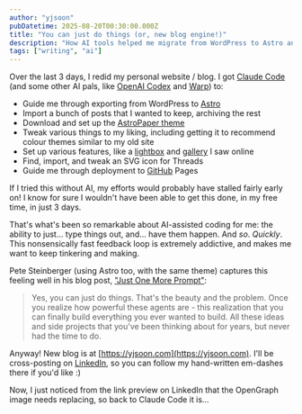 ```yaml
---
author: "yjsoon"
pubDatetime: 2025-08-20T00:30:00.000Z
title: "You can just do things (or, new blog engine!)"
description: "How AI tools helped me migrate from WordPress to Astro and completely rebuild my personal website in 3 days."
tags: ["writing", "ai"]
---
```



Over the last 3 days, I redid my personal website / blog. I got [Claude Code](https://claude.ai/code) (and some other AI pals, like [OpenAI Codex](https://openai.com/codex/) and [Warp](https://www.warp.dev/)) to:

- Guide me through exporting from WordPress to [Astro](https://astro.build)
- Import a bunch of posts that I wanted to keep, archiving the rest
- Download and set up the [AstroPaper theme](https://github.com/satnaing/astro-paper)
- Tweak various things to my liking, including getting it to recommend colour themes similar to my old site
- Set up various features, like a [lightbox](https://eikowagenknecht.de/posts/build-your-own-lightbox-component-for-astro/) and [gallery](https://react-photo-album.com/) I saw online
- Find, import, and tweak an SVG icon for Threads
- Guide me through deployment to [GitHub](https://github.com/yjsoon/blog) Pages

If I tried this without AI, my efforts would probably have stalled fairly early on! I know for sure I wouldn't have been able to get this done, in my free time, in just 3 days.

That's what's been so remarkable about AI-assisted coding for me: the ability to just... type things out, and... have them happen. And _so_. _Quickly_. This nonsensically fast feedback loop is extremely addictive, and makes me want to keep tinkering and making.

Pete Steinberger (using Astro too, with the same theme) captures this feeling well in his blog post, ["Just One More Prompt"](https://steipete.me/posts/just-one-more-prompt):

> Yes, you can just do things. That's the beauty and the problem. Once you realize how powerful these agents are - this realization that you can finally build everything you ever wanted to build. All these ideas and side projects that you've been thinking about for years, but never had the time to do.

Anyway! New blog is at [https://yjsoon.com](https://yjsoon.com). I'll be cross-posting on [LinkedIn](https://www.linkedin.com/in/yjsoon/), so you can follow my hand-written em-dashes there if you'd like :)

Now, I just noticed from the link preview on LinkedIn that the OpenGraph image needs replacing, so back to Claude Code it is...

<ImageWithModal src={ogPreview} alt="OpenGraph image preview showing the need for replacement" title="OpenGraph image preview showing the need for replacement" />
